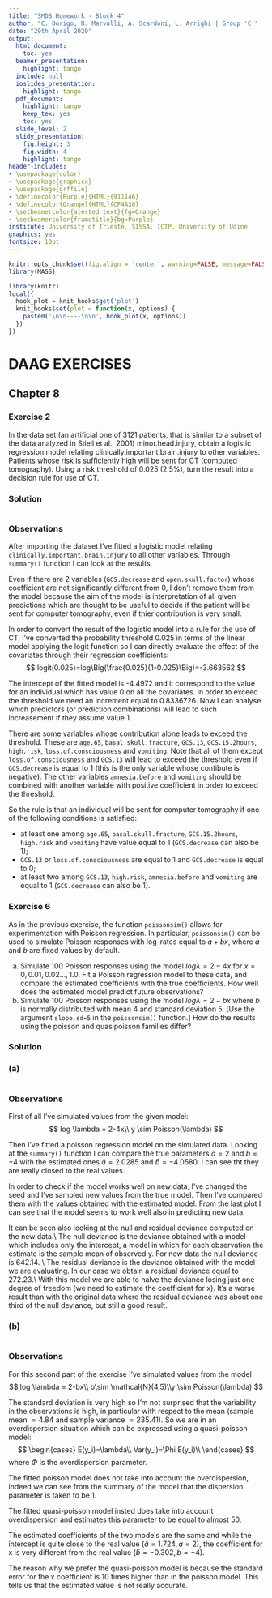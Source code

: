 ```yaml
---
title: "SMDS Homework - Block 4"
author: "C. Dorigo, R. Marvulli, A. Scardoni, L. Arrighi | Group 'C'"
date: "29th April 2020"
output:
  html_document:
    toc: yes
  beamer_presentation:
    highlight: tango
  include: null
  ioslides_presentation:
    highlight: tango
  pdf_document:
    highlight: tango
    keep_tex: yes
    toc: yes
  slide_level: 2
  slidy_presentation:
    fig.height: 3
    fig.width: 4
    highlight: tango
header-includes:
- \usepackage{color}
- \usepackage{graphicx}
- \usepackage{grffile}
- \definecolor{Purple}{HTML}{911146}
- \definecolor{Orange}{HTML}{CF4A30}
- \setbeamercolor{alerted text}{fg=Orange}
- \setbeamercolor{frametitle}{bg=Purple}
institute: University of Trieste, SISSA, ICTP, University of Udine
graphics: yes
fontsize: 10pt
---
```


```r
knitr::opts_chunk$set(fig.align = 'center', warning=FALSE, message=FALSE, fig.asp=0.625, dev='png', global.par = TRUE, dev.args=list(pointsize=10), fig.path = 'figs/')
library(MASS)
```

```r
library(knitr)
local({
  hook_plot = knit_hooks$get('plot')
  knit_hooks$set(plot = function(x, options) {
    paste0('\n\n----\n\n', hook_plot(x, options))
  })
})
```

# DAAG EXERCISES {.tabset}

## Chapter 8 

### Exercise 2
In the data set (an artificial one of 3121 patients, that is similar to a subset of the data analyzed in Stiell et al., 2001) minor.head.injury, obtain a logistic regression model relating
clinically.important.brain.injury to other variables. Patients whose risk is sufficiently high will be sent for CT (computed tomography). Using a risk threshold of 0.025 (2.5%), turn the result into a decision rule for use of CT.

### Solution

```r
```

### Observations
After importing the dataset I've fitted a logistic model relating `clinically.important.brain.injury` to all other variables. Through `summary()` function I can look at the results. 

Even if there are 2 variables (`GCS.decrease` and `open.skull.factor`) whose coefficient are not significantly different from 0, I don't remove them from the model because the aim of the model is interpretation of all given predictions which are thought to be useful to decide if the patient will be sent for computer tomography, even if thier contribution is very small.

In order to convert the result of the logistic model into a rule for the use of CT, I've converted the probability threshold 0.025 in terms of the linear model applying the logit function so I can directly evaluate the effect of the covariates through their regression coefficients:
$$
logit(0.025)=log\Big(\frac{0.025}{1-0.025}\Big)=-3.663562
$$

The intercept of the fitted model is -4.4972 and it correspond to the value for an individual which has value 0 on all the covariates. In order to exceed the threshold we need an increment equal to 0.8336726.
Now I can analyse which predictors (or prediction combinations) will lead to such increasement if they assume value 1.

There are some variables whose contribution alone leads to exceed the threshold. These are `age.65`, `basal.skull.fracture`, `GCS.13`, `GCS.15.2hours`, `high.risk`, `loss.of.consciousness` and `vomiting`. Note that all of them except `loss.of.consciousness` and `GCS.13` will lead to exceed the threshold even if `GCS.decrease` is equal to 1 (this is the only variable whose contibute is negative). The other variables `amnesia.before` and `vomiting` should be combined with another variable with positive coefficient in order to exceed the threshold.

So the rule is that an individual will be sent for computer tomography if one of the following conditions is satisfied:

- at least one among `age.65`, `basal.skull.fracture`, `GCS.15.2hours`, `high.risk` and `vomiting` have value equal to 1 (`GCS.decrease` can also be 1);
- `GCS.13` or `loss.of.consciousness` are equal to 1 and `GCS.decrease` is equal to 0;
- at least two among `GCS.13`, `high.risk`, `amnesia.before` and `vomiting` are equal to 1 (`GCS.decrease` can also be 1).



### Exercise 6
As in the previous exercise, the function `poissonsim()` allows for experimentation with Poisson regression. In particular, `poissonsim()` can be used to simulate Poisson responses with log-rates equal to $a + bx$, where $a$ and $b$ are fixed values by default.

(a) Simulate 100 Poisson responses using the model
$log \lambda = 2 − 4x$
for $x = 0, 0.01, 0.02 ..., 1.0$.
Fit a Poisson regression model to these data, and compare the estimated coefficients with the true coefficients. How well does the estimated model predict future observations?
(b) Simulate 100 Poisson responses using the model
$log \lambda = 2 − bx$
where $b$ is normally distributed with mean 4 and standard deviation 5. [Use the argument `slope.sd=5` in the `poissonsim()` function.] How do the results using the poisson and quasipoisson families differ?

### Solution

### (a)
```r
```

### Observations

First of all I've simulated values from the given model:
$$
log \lambda = 2-4x\\ y \sim Poisson(\lambda) 
$$

Then I've fitted a poisson regression model on the simulated data. Looking at the `summary()` function I can compare the true parameters $a=2$ and $b=-4$ with the estimated ones $\hat{a}=2.0285$ and $\hat{b}=-4.0580$. I can see tht they are really closed to the real values. 

In order to check if the model works well on new data, I've changed the seed and I've sampled new values from the true model. Then I've compared them with the values obtained with the estimated model. From the last plot I can see that the model seems to work well also in predicting new data.

It can be seen also looking at the null and residual deviance computed on the new data.\\
The null deviance is the deviance obtained with a model which includes only the intercept, a model in which for each observation the estimate is the sample mean of observed y. For new data the null deviance is 642.14. \\
The residual deviance is the deviance obtained with the model we are evaluating. In our case we obtain a residual deviance equal to 272.23.\\
With this model we are able to halve the deviance losing just one degree of freedom (we need to estimate the coefficient for x). It's a worse result than with the original data where the residual deviance was about one third of the null deviance, but still a good result.


### (b)
```r
```

### Observations

For this second part of the exercise I've simulated values from the model 
$$
log \lambda = 2-bx\\ b\sim \mathcal{N}(4,5)\\y \sim Poisson(\lambda) 
$$

The standard deviation is very high so I'm not surprised that the variability in the observations is high, in particular with respect to the mean (sample mean $= 4.84$ and sample variance $= 235.41$).  So we are in an overdispersion situation which can be expressed using a quasi-poisson model:
$$
\begin{cases}
E(y_i)=\lambda\\
Var(y_i)=\Phi  E(y_i)\\
\end{cases}
$$
where $\Phi$ is the overdispersion parameter. 

The fitted poisson model does not take into account the overdispersion, indeed we can see from the summary of the model that the dispersion parameter is taken to be 1.

The fitted quasi-poisson model insted does take into account overdispersion and estimates this parameter to be equal to almost 50.

The estimated coefficients of the two models are the same and while the intercept is quite close to the real value ($\hat{a}=1.724, a=2$), the coefficient for x is very different from the real value ($\hat{b}=-0.302, b=-4$).

The reason why we prefer the quasi-poisson model is because the standard error for the x coefficient is 10 times higher than in the poisson model. This tells us that the estimated value is not really accurate. 